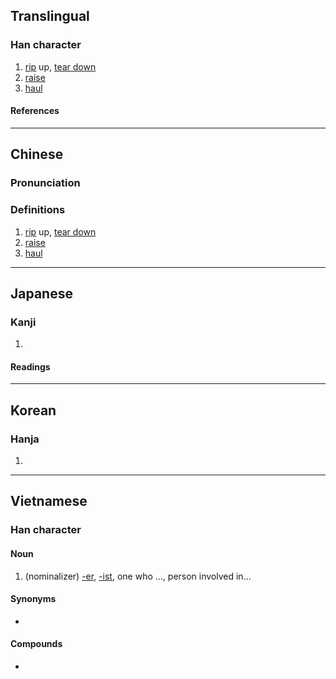 {{character info/new}}
==Translingual==

===Han character===
{{Han char|rn=9|rad=人|as=09|sn=11|four=|canj=OJKA|ids=⿰亻者}}

# [[rip]] up, [[tear down]]
# [[raise]]
# [[haul]]

====References====
{{Han ref|kx=0110.240|dkj=00856|dj=0236.080|hdz=10186.120|uh=5056}}

----

==Chinese==
{{zh-forms}}

===Pronunciation===
{{zh-pron
|m=chě
|c=ce2
|mc=
|oc=
|ma=
|cat=v
}}

===Definitions===
{{zh-hanzi}}

# [[rip]] up, [[tear down]]
# [[raise]]
# [[haul]]

----

==Japanese==

===Kanji===
{{ja-kanji|grade=|rs=人09}}

# {{rfdef|ja|sort=人09}}

====Readings====
{{ja-readings
|goon=しゃ
|kanon=しゃ
|kun=さて-
}}

----

==Korean==

===Hanja===
{{ko-hanja|차}}

# {{rfdef|ko|sort=人09}}

----

==Vietnamese==

===Han character===
{{vi-readings|reading=giả|rs=人09}}

====Noun====
{{vi-noun|sc=Hani|giả|rs=人09}}

# (nominalizer) [[-er]], [[-ist]], one who ..., person involved in...

====Synonyms====
* {{vi-l|者}}

====Compounds====
* {{vi-l|譯偖}}